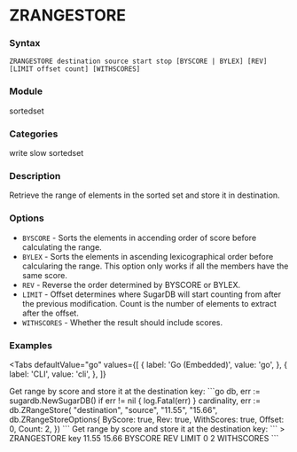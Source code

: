 
# ZRANGESTORE

### Syntax
```
ZRANGESTORE destination source start stop [BYSCORE | BYLEX] [REV] [LIMIT offset count] [WITHSCORES]
```

### Module
<span className="acl-category">sortedset</span>

### Categories 
<span className="acl-category">write</span>
<span className="acl-category">slow</span>
<span className="acl-category">sortedset</span>

### Description 
Retrieve the range of elements in the sorted set and store it in destination.

### Options 
- `BYSCORE` - Sorts the elements in accending order of score before calculating the range.
- `BYLEX` - Sorts the elements in ascending lexicographical order before calcularing the range.
  This option only works if all the members have the same score.
- `REV` - Reverse the order determined by BYSCORE or BYLEX.
- `LIMIT` - Offset determines where SugarDB will start counting from after the previous modification.
  Count is the number of elements to extract after the offset.
- `WITHSCORES` - Whether the result should include scores.

### Examples

<Tabs
  defaultValue="go"
  values={[
    { label: 'Go (Embedded)', value: 'go', },
    { label: 'CLI', value: 'cli', },
  ]}
>
  <TabItem value="go">
    Get range by score and store it at the destination key:
    ```go
    db, err := sugardb.NewSugarDB()
    if err != nil {
      log.Fatal(err)
    }
    cardinality, err := db.ZRangeStore(
      "destination", "source", "11.55", "15.66",
      db.ZRangeStoreOptions{
        ByScore:    true,
        Rev:        true,
        WithScores: true,
        Offset:     0,
        Count:      2,
    })
    ```
  </TabItem>
  <TabItem value="cli">
    Get range by score and store it at the destination key:
    ```
    > ZRANGESTORE key 11.55 15.66 BYSCORE REV LIMIT 0 2 WITHSCORES
    ```
  </TabItem>
</Tabs>  
